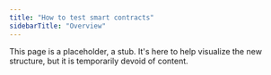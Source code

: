 ```yaml
---
title: "How to test smart contracts"
sidebarTitle: "Overview"
---
```


This page is a placeholder, a stub. It's here to help visualize the new structure, but it is temporarily devoid of content.
